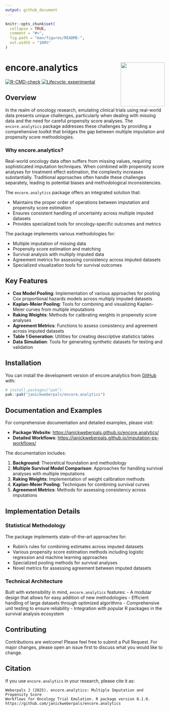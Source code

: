 ```yaml
---
output: github_document
---
```


<!-- README.md is generated from README.Rmd. Please edit that file -->

```r
knitr::opts_chunk$set(
  collapse = TRUE,
  comment = "#>",
  fig.path = "man/figures/README-",
  out.width = "100%"
)
```

# encore.analytics <img src="man/figures/logo.png" align="right" height="139" alt="" />

<!-- badges: start -->
[![R-CMD-check](https://github.com/janickweberpals/encore.analytics/actions/workflows/R-CMD-check.yaml/badge.svg)](https://github.com/janickweberpals/encore.analytics/actions/workflows/R-CMD-check.yaml)
[![Lifecycle: experimental](https://img.shields.io/badge/lifecycle-experimental-orange.svg)](https://lifecycle.r-lib.org/articles/stages.html#experimental)
<!-- badges: end -->

## Overview

In the realm of oncology research, emulating clinical trials using real-world data presents unique challenges, particularly when dealing with missing data and the need for careful propensity score analyses. The `encore.analytics` package addresses these challenges by providing a comprehensive toolkit that bridges the gap between multiple imputation and propensity score methodologies.

### Why encore.analytics?

Real-world oncology data often suffers from missing values, requiring sophisticated imputation techniques. When combined with propensity score analyses for treatment effect estimation, the complexity increases substantially. Traditional approaches often handle these challenges separately, leading to potential biases and methodological inconsistencies.

The `encore.analytics` package offers an integrated solution that:

- Maintains the proper order of operations between imputation and propensity score estimation
- Ensures consistent handling of uncertainty across multiple imputed datasets
- Provides specialized tools for oncology-specific outcomes and metrics

The package implements various methodologies for:

* Multiple imputation of missing data
* Propensity score estimation and matching
* Survival analysis with multiply imputed data
* Agreement metrics for assessing consistency across imputed datasets
* Specialized visualization tools for survival outcomes

## Key Features

* **Cox Model Pooling**: Implementation of various approaches for pooling Cox proportional hazards models across multiply imputed datasets
* **Kaplan-Meier Pooling**: Tools for combining and visualizing Kaplan-Meier curves from multiple imputations
* **Raking Weights**: Methods for calibrating weights in propensity score analyses
* **Agreement Metrics**: Functions to assess consistency and agreement across imputed datasets
* **Table 1 Generation**: Utilities for creating descriptive statistics tables
* **Data Simulation**: Tools for generating synthetic datasets for testing and validation

## Installation

You can install the development version of encore.analytics from [GitHub](https://github.com/) with:

``` r
# install.packages("pak")
pak::pak("janickweberpals/encore.analytics")
```

## Documentation and Examples

For comprehensive documentation and detailed examples, please visit:

* **Package Website**: [https://janickweberpals.github.io/encore.analytics/](https://janickweberpals.github.io/encore.analytics/)
* **Detailed Workflows**: [https://janickweberpals.github.io/imputation-ps-workflows/](https://janickweberpals.github.io/imputation-ps-workflows/)

The documentation includes:

1. **Background**: Theoretical foundation and methodology
2. **Multiple Survival Model Comparison**: Approaches for handling survival analyses with multiple imputations
3. **Raking Weights**: Implementation of weight calibration methods
4. **Kaplan-Meier Pooling**: Techniques for combining survival curves
5. **Agreement Metrics**: Methods for assessing consistency across imputations

## Implementation Details

### Statistical Methodology

The package implements state-of-the-art approaches for:

- Rubin's rules for combining estimates across imputed datasets
- Various propensity score estimation methods including logistic regression and machine learning approaches
- Specialized pooling methods for survival analyses
- Novel metrics for assessing agreement between imputed datasets

### Technical Architecture

Built with extensibility in mind, `encore.analytics` features:
- A modular design that allows for easy addition of new methodologies
- Efficient handling of large datasets through optimized algorithms
- Comprehensive unit testing to ensure reliability
- Integration with popular R packages in the survival analysis ecosystem

## Contributing

Contributions are welcome! Please feel free to submit a Pull Request. For major changes, please open an issue first to discuss what you would like to change.

## Citation

If you use `encore.analytics` in your research, please cite it as:

```
Weberpals J (2025). encore.analytics: Multiple Imputation and Propensity Score 
Workflows for Oncology Trial Emulation. R package version 0.1.0.
https://github.com/janickweberpals/encore.analytics
```

